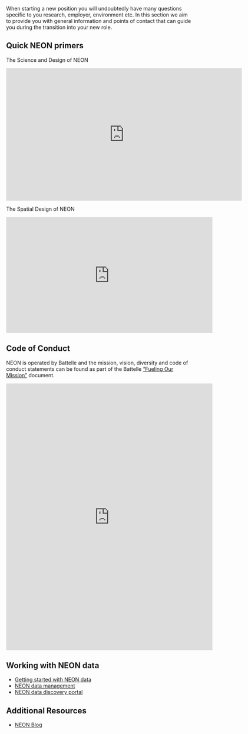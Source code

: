 When starting a new position you will undoubtedly have many questions specific to you research, employer, environment etc. In this section we aim to provide you with general information and points of contact that can guide you during the transition into your new role. 

## Quick NEON primers

The Science and Design of NEON

<iframe src="http://www.youtube.com/embed/39YrzpxVRF8?rel=0" width="640" height="360" frameborder="0" allow="autoplay; fullscreen" allowfullscreen></iframe>

The Spatial Design of NEON

<iframe width="560" height="315" src="http://www.youtube.com/embed/zYr9vII-iu4?rel=0" frameborder="0" allowfullscreen></iframe>

## Code of Conduct

NEON is operated by Battelle and the mission, vision, diversity and code of conduct statements can be found as part of the Battelle ["Fueling Our Mission"](https://www.battelle.org/docs/default-source/about-battelle/mission-vision-values/698_fueling-our-mission---web.pdf?sfvrsn=742b2924_2) document.

<iframe width="560" height="725" src="https://www.battelle.org/docs/default-source/about-battelle/mission-vision-values/698_fueling-our-mission---web.pdf?sfvrsn=742b2924_2" frameborder="0" allowfullscreen></iframe>

## Working with NEON data

- [Getting started with NEON data](https://www.neonscience.org/resources/learning-hub/tutorials/get-started-neon-data-series-data-tutorials#toggle-0)
- [NEON data management](https://www.neonscience.org/data-samples/data-management)
- [NEON data discovery portal](https://data.neonscience.org/data-products/explore)

## Additional Resources

- [NEON Blog](https://www.neonscience.org/impact/observatory-blog)
